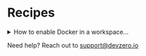 # Recipes

<details>

<summary>How to enable Docker in a workspace...</summary>

You are probably reading this because you encountered the following error when trying to execute a docker related error:

```
$ docker run hello-world
docker: permission denied while trying to connect to the Docker daemon socket at unix:///var/run/docker.sock: Head "http://%2Fvar%2Frun%2Fdocker.sock/_ping": dial unix /var/run/docker.sock: connect: permission denied.
See 'docker run --help'.

$ docker ps
permission denied while trying to connect to the Docker daemon socket at unix:///var/run/docker.sock: Get "http://%2Fvar%2Frun%2Fdocker.sock/v1.45/containers/json": dial unix /var/run/docker.sock: connect: permission denied
```

To get Docker working in your workspace, add the following command to your recipe:

```
- command: |-
      sudo groupadd docker || true
      sudo usermod -aG docker $USER
      newgrp docker # if you can't access docker, try rebooting the workspace once: `sudo reboot`
      sudo chown "$USER":"$USER" "$HOME"/.docker -R
      sudo chmod g+rwx "$HOME/.docker" -R
      sudo systemctl start docker
      sudo systemctl enable docker.service
      sudo systemctl enable containerd.service
    name: run_at_startup_script
```

\
In order for this to work, please be sure the command name starts with `run_at_startup_`.

</details>

Need help? Reach out to [support@devzero.io](mailto:support@devzero.io)
